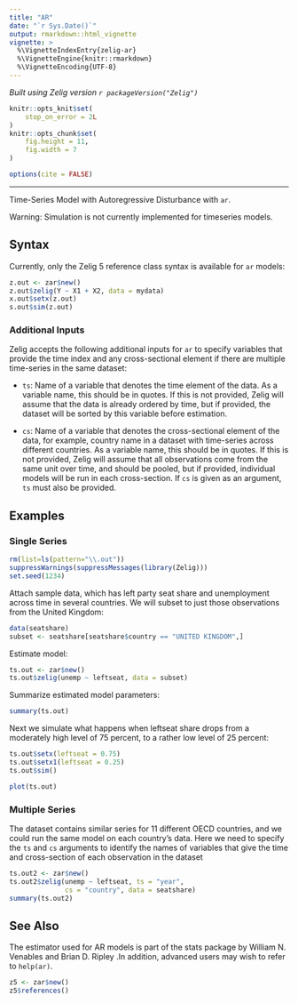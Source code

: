 ```yaml
---
title: "AR"
date: "`r Sys.Date()`"
output: rmarkdown::html_vignette
vignette: >
  %\VignetteIndexEntry{zelig-ar}
  %\VignetteEngine{knitr::rmarkdown}
  %\VignetteEncoding{UTF-8}
---
```


*Built using Zelig version `r packageVersion("Zelig")`*

```r
knitr::opts_knit$set(
    stop_on_error = 2L
)
knitr::opts_chunk$set(
    fig.height = 11,
    fig.width = 7
)

options(cite = FALSE)
```
---

Time-Series Model with Autoregressive Disturbance with `ar`.

Warning: Simulation is not currently implemented for timeseries models.

Syntax
------
Currently, only the Zelig 5 reference class syntax is available for `ar` 
models:

```r
z.out <- zar$new()
z.out$zelig(Y ~ X1 + X2, data = mydata)
x.out$setx(z.out)
s.out$sim(z.out)
```

### Additional Inputs

Zelig accepts the following additional inputs for `ar` to specify variables that provide the time index and any cross-sectional element if there are multiple time-series in the same dataset:

-   `ts`: Name of a variable that denotes the time element of the data.  As a variable name, this should be in quotes.  If this is not provided, Zelig will assume that the data is already ordered by time, but if provided, the dataset will be sorted by this variable before estimation.

-   `cs`: Name of a variable that denotes the cross-sectional element of the data, for example, country name in a dataset with time-series across different countries.  As a variable name, this should be in quotes.  If this is not provided, Zelig will assume that all observations come from the same unit over time, and should be pooled, but if provided, individual models will be run in each cross-section.  If `cs` is given as an argument, `ts` must also be provided.

Examples
------

### Single Series

```r
rm(list=ls(pattern="\\.out"))
suppressWarnings(suppressMessages(library(Zelig)))
set.seed(1234)
```

Attach sample data, which has left party seat share and unemployment across time in several countries.  We will subset to just those observations from the United Kingdom:

```r
data(seatshare)
subset <- seatshare[seatshare$country == "UNITED KINGDOM",]
```

Estimate model:

```r
ts.out <- zar$new()
ts.out$zelig(unemp ~ leftseat, data = subset)
```

Summarize estimated model parameters:

```r
summary(ts.out)
```

Next we simulate what happens when leftseat share drops from a moderately high level of 75 percent, to a rather low level of 25 percent:

```r
ts.out$setx(leftseat = 0.75)
ts.out$setx1(leftseat = 0.25)
ts.out$sim()
```

```r
plot(ts.out)
```

### Multiple Series

The dataset contains similar series for 11 different OECD countries, and we could run the same model on each country's data.  Here we need to specify the `ts` and `cs` arguments to identify the names of variables that give the time and cross-section of each observation in the dataset

```r
ts.out2 <- zar$new()
ts.out2$zelig(unemp ~ leftseat, ts = "year",
              cs = "country", data = seatshare)
summary(ts.out2)
```

See Also
------

The estimator used for AR models is part of the stats package by William N. Venables and Brian D. Ripley .In addition, advanced users may wish to refer to `help(ar)`.

```r
z5 <- zar$new()
z5$references()
```
